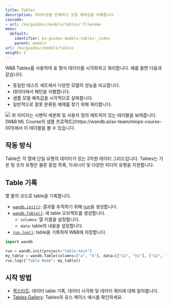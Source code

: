 ---
title: Tables
description: 데이터셋을 반복하고 모델 예측값을 이해합니다
cascade:
- url: /ko/guides//models/tables/:filename
menu:
  default:
    identifier: ko-guides-models-tables-_index
    parent: models
url: /ko/guides//models/tables
weight: 2
---

<CardGroup cols={2}>
<Card title="Try in Colab" href="https://colab.research.google.com/github/wandb/examples/blob/master/colabs/datasets-predictions/W%26B_Tables_Quickstart.ipynb" icon="python"/>
<Card title="Try in W&B" href="https://wandb.ai/wandb/examples/reports/AlphaFold-ed-Proteins-in-W-B-Tables--Vmlldzo4ODc0MDc" icon="sliders-up"/>
</CardGroup>

W&B Tables를 사용하여 표 형식 데이터를 시각화하고 쿼리합니다. 예를 들면 다음과 같습니다.

* 동일한 테스트 세트에서 다양한 모델의 성능을 비교합니다.
* 데이터에서 패턴을 식별합니다.
* 샘플 모델 예측값을 시각적으로 살펴봅니다.
* 일반적으로 잘못 분류된 예제를 찾기 위해 쿼리합니다.

<Frame>
    <img src="/images/data_vis/tables_sample_predictions.png"  />
</Frame>
위 이미지는 시멘틱 세분화 및 사용자 정의 메트릭이 있는 테이블을 보여줍니다. [W&B ML Course의 샘플 프로젝트](https://wandb.ai/av-team/mlops-course-001)에서 이 테이블을 볼 수 있습니다.

## 작동 방식

Table은 각 열에 단일 유형의 데이터가 있는 2차원 데이터 그리드입니다. Tables는 기본 및 숫자 유형은 물론 중첩 목록, 딕셔너리 및 다양한 미디어 유형을 지원합니다.

## Table 기록

몇 줄의 코드로 table을 기록합니다.

- [`wandb.init()`](/ko/ref/python/init): 결과를 추적하기 위해 [run](/ko/guides/models/track/runs/)을 생성합니다.
- [`wandb.Table()`](/ko/ref/python/data-types/table): 새 table 오브젝트를 생성합니다.
  - `columns`: 열 이름을 설정합니다.
  - `data`: table의 내용을 설정합니다.
- [`run.log()`](/ko/ref/python/log): table을 기록하여 W&B에 저장합니다.

```python
import wandb

run = wandb.init(project="table-test")
my_table = wandb.Table(columns=["a", "b"], data=[["a1", "b1"], ["a2", "b2"]])
run.log({"Table Name": my_table})
```

## 시작 방법
* [퀵스타트](/ko/./tables-walkthrough): 데이터 table 기록, 데이터 시각화 및 데이터 쿼리에 대해 알아봅니다.
* [Tables Gallery](/ko/./tables-gallery): Tables의 유스 케이스 예시를 확인하세요.
